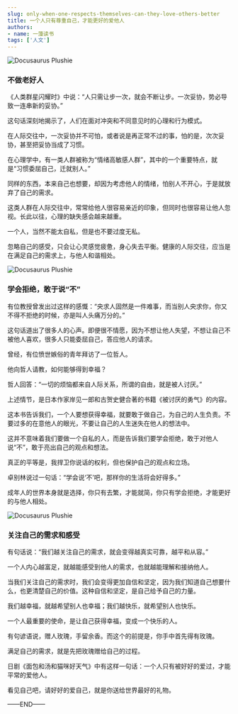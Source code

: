 ```yaml
---
slug: only-when-one-respects-themselves-can-they-love-others-better
title: 一个人只有尊重自己，才能更好的爱他人
authors:
- name: 一藻读书
tags: ['人文']
---
```



![Docusaurus Plushie](./1.jpg)

<div style={{textAlign: 'center', color: '#FF8C00'}}>  
  <h3>不做老好人</h3>
</div>

《人类群星闪耀时》中说：“人只需让步一次，就会不断让步。一次妥协，势必导致一连串新的妥协。”

这句话深刻地揭示了，人们在面对冲突和不同意见时的心理和行为模式。

在人际交往中，一次妥协并不可怕，或者说是再正常不过的事，怕的是，次次妥协，甚至把妥协当成了习惯。

在心理学中，有一类人群被称为“情绪高敏感人群”，其中的一个重要特点，就是“习惯委屈自己，迁就别人。”

同样的东西，本来自己也想要，却因为考虑他人的情绪，怕别人不开心，于是就放弃了自己的需求。

这类人群在人际交往中，常常给他人很容易亲近的印象，但同时也很容易让他人忽视。长此以往，心理的缺失感会越来越重。

一个人，当然不能太自私，但是也不要过度无私。

忽略自己的感受，只会让心灵感觉疲惫，身心失去平衡。健康的人际交往，应当是在满足自己的需求上，与他人和谐相处。


![Docusaurus Plushie](./2.jpg)

<div style={{textAlign: 'center', color: '#FF8C00'}}>  
  <h3>学会拒绝，敢于说“不”</h3>
</div>

有位教授曾发出过这样的感慨：“央求人固然是一件难事，而当别人央求你，你又不得不拒绝的时候，亦是叫人头痛万分的。”

这句话道出了很多人的心声。即便很不情愿，因为不想让他人失望，不想让自己不被他人喜欢，很多人只能委屈自己，答应他人的请求。

曾经，有位愤世嫉俗的青年拜访了一位哲人。

他向哲人请教，如何能够得到幸福？

哲人回答：“一切的烦恼都来自人际关系，所谓的自由，就是被人讨厌。”

上述情节，是日本作家岸见一郎和古贺史健合著的书籍《被讨厌的勇气》的内容。

这本书告诉我们，一个人要想获得幸福，就要敢于做自己，为自己的人生负责。不要过多的在意他人的眼光，不要让自己的人生迷失在他人的想法中。

这并不意味着我们要做一个自私的人，而是告诉我们要学会拒绝，敢于对他人说“不”，敢于亮出自己的观点和想法。

真正的平等是，我捍卫你说话的权利，但也保护自己的观点和立场。

卓别林说过一句话：“学会说‘不’吧，那样你的生活将会好得多。”

成年人的世界本身就是选择，你只有去繁，才能就简，你只有学会拒绝，才能更好的与他人相处。


![Docusaurus Plushie](./3.jpg)

<div style={{textAlign: 'center', color: '#FF8C00'}}>  
  <h3>关注自己的需求和感受</h3>
</div>

有句话说：“我们越关注自己的需求，就会变得越真实可靠，越平和从容。”

一个人内心越富足，就越能感受到他人的需求，也就越能理解和接纳他人。

当我们关注自己的需求时，我们会变得更加自信和坚定，因为我们知道自己想要什么，也更清楚自己的价值。这种自信和坚定，是自己给予自己的力量。

我们越幸福，就越希望别人也幸福；我们越快乐，就希望别人也快乐。

一个人最重要的使命，是让自己获得幸福，变成一个快乐的人。

有句谚语说，赠人玫瑰，手留余香。而这个的前提是，你手中首先得有玫瑰。

满足自己的需求，就是先把玫瑰赠给自己的过程。

日剧《面包和汤和猫咪好天气》中有这样一句话：一个人只有被好好的爱过，才能平常的爱他人。

看见自己吧，请好好的爱自己，就是你送给世界最好的礼物。




——END——
